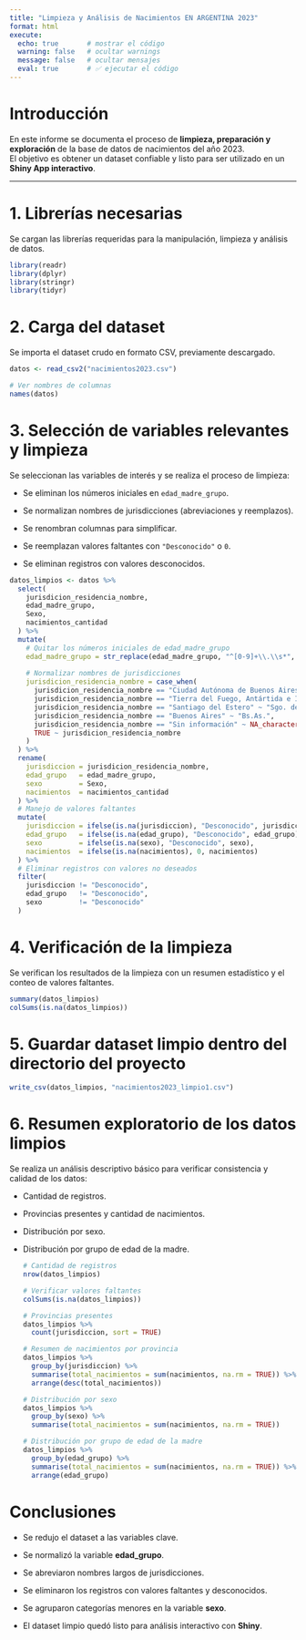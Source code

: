 ```yaml
---
title: "Limpieza y Análisis de Nacimientos EN ARGENTINA 2023"
format: html
execute:
  echo: true       # mostrar el código
  warning: false   # ocultar warnings
  message: false   # ocultar mensajes
  eval: true       # ✅ ejecutar el código
---
```


# Introducción

En este informe se documenta el proceso de **limpieza, preparación y exploración** de la base de datos de nacimientos del año 2023.\
El objetivo es obtener un dataset confiable y listo para ser utilizado en un **Shiny App interactivo**.

------------------------------------------------------------------------

# 1. Librerías necesarias

Se cargan las librerías requeridas para la manipulación, limpieza y análisis de datos.

```r
library(readr)
library(dplyr) 
library(stringr)
library(tidyr)
```

# 2. Carga del dataset

Se importa el dataset crudo en formato CSV, previamente descargado.

```r
datos <- read_csv2("nacimientos2023.csv")

# Ver nombres de columnas
names(datos)

```

# 3. Selección de variables relevantes y limpieza

Se seleccionan las variables de interés y se realiza el proceso de limpieza:

-   Se eliminan los números iniciales en `edad_madre_grupo`.

-   Se normalizan nombres de jurisdicciones (abreviaciones y reemplazos).

-   Se renombran columnas para simplificar.

-   Se reemplazan valores faltantes con `"Desconocido"` o `0`.

-   Se eliminan registros con valores desconocidos.

```r
datos_limpios <- datos %>%
  select(
    jurisdicion_residencia_nombre,
    edad_madre_grupo,
    Sexo,
    nacimientos_cantidad
  ) %>%
  mutate(
    # Quitar los números iniciales de edad_madre_grupo
    edad_madre_grupo = str_replace(edad_madre_grupo, "^[0-9]+\\.\\s*", ""),
    
    # Normalizar nombres de jurisdicciones
    jurisdicion_residencia_nombre = case_when(
      jurisdicion_residencia_nombre == "Ciudad Autónoma de Buenos Aires" ~ "CABA",
      jurisdicion_residencia_nombre == "Tierra del Fuego, Antártida e Islas del Atlántico Sur" ~ "Tierra del Fuego",
      jurisdicion_residencia_nombre == "Santiago del Estero" ~ "Sgo. del Estero",
      jurisdicion_residencia_nombre == "Buenos Aires" ~ "Bs.As.",
      jurisdicion_residencia_nombre == "Sin información" ~ NA_character_,
      TRUE ~ jurisdicion_residencia_nombre
    )
  ) %>%
  rename(
    jurisdiccion = jurisdicion_residencia_nombre,
    edad_grupo   = edad_madre_grupo,
    sexo         = Sexo,
    nacimientos  = nacimientos_cantidad
  ) %>%
  # Manejo de valores faltantes
  mutate(
    jurisdiccion = ifelse(is.na(jurisdiccion), "Desconocido", jurisdiccion),
    edad_grupo   = ifelse(is.na(edad_grupo), "Desconocido", edad_grupo),
    sexo         = ifelse(is.na(sexo), "Desconocido", sexo),
    nacimientos  = ifelse(is.na(nacimientos), 0, nacimientos)
  ) %>%
  # Eliminar registros con valores no deseados
  filter(
    jurisdiccion != "Desconocido",
    edad_grupo   != "Desconocido",
    sexo         != "Desconocido"
  )

```

# 4. Verificación de la limpieza

Se verifican los resultados de la limpieza con un resumen estadístico y el conteo de valores faltantes.

```r
summary(datos_limpios)
colSums(is.na(datos_limpios))

```

# 5. Guardar dataset limpio dentro del directorio del proyecto

```r

write_csv(datos_limpios, "nacimientos2023_limpio1.csv")

```

# 6. Resumen exploratorio de los datos limpios

Se realiza un análisis descriptivo básico para verificar consistencia y calidad de los datos:

-   Cantidad de registros.

-   Provincias presentes y cantidad de nacimientos.

-   Distribución por sexo.

-   Distribución por grupo de edad de la madre.

    ```r
    # Cantidad de registros
    nrow(datos_limpios)

    # Verificar valores faltantes
    colSums(is.na(datos_limpios))

    # Provincias presentes
    datos_limpios %>%
      count(jurisdiccion, sort = TRUE)

    # Resumen de nacimientos por provincia
    datos_limpios %>%
      group_by(jurisdiccion) %>%
      summarise(total_nacimientos = sum(nacimientos, na.rm = TRUE)) %>%
      arrange(desc(total_nacimientos))

    # Distribución por sexo
    datos_limpios %>%
      group_by(sexo) %>%
      summarise(total_nacimientos = sum(nacimientos, na.rm = TRUE))

    # Distribución por grupo de edad de la madre
    datos_limpios %>%
      group_by(edad_grupo) %>%
      summarise(total_nacimientos = sum(nacimientos, na.rm = TRUE)) %>%
      arrange(edad_grupo)

    ```

# Conclusiones

-   Se redujo el dataset a las variables clave.

-   Se normalizó la variable **edad_grupo**.

-   Se abreviaron nombres largos de jurisdicciones.

-   Se eliminaron los registros con valores faltantes y desconocidos.

-   Se agruparon categorías menores en la variable **sexo**.

-   El dataset limpio quedó listo para análisis interactivo con **Shiny**.
